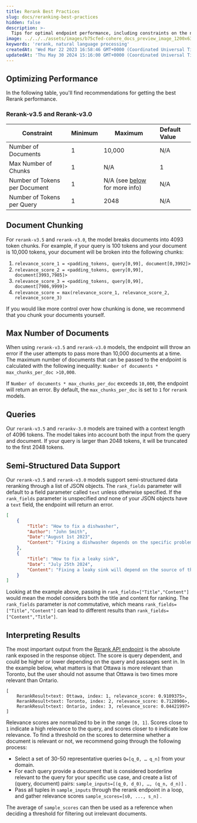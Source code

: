 ```yaml
---
title: Rerank Best Practices
slug: docs/reranking-best-practices
hidden: false
description: >-
  Tips for optimal endpoint performance, including constraints on the number of documents, tokens per document, and tokens per query.
image: ../../../assets/images/b75cfed-cohere_docs_preview_image_1200x630_copy.jpg
keywords: 'rerank, natural language processing'
createdAt: 'Wed Mar 22 2023 16:58:46 GMT+0000 (Coordinated Universal Time)'
updatedAt: 'Thu May 30 2024 15:16:00 GMT+0000 (Coordinated Universal Time)'
---
```

## Optimizing Performance

In the following table, you'll find recommendations for getting the best Rerank performance.

### Rerank-v3.5 and Rerank-v3.0

| Constraint                    | Minimum | Maximum                                                                                                 | Default Value |
| ----------------------------- | ------- | ------------------------------------------------------------------------------------------------------- | :------------ |
| Number of Documents           | 1       | 10,000                                                                                                  | N/A           |
| Max Number of Chunks          | 1       | N/A                                                                                                     | 1             |
| Number of Tokens per Document | 1       | N/A (see [below ](/docs/reranking-best-practices#document-chunking)for more info)                       | N/A           |
| Number of Tokens per Query    | 1       | 2048                                                                                                    | N/A           |

## Document Chunking

For `rerank-v3.5` and `rerank-v3.0`, the model breaks documents into 4093 token chunks. For example, if your query is 100 tokens and your document is 10,000 tokens, your document will be broken into the following chunks:

1. `relevance_score_1 = <padding_tokens, query[0,99], document[0,3992]>`
2. `relevance_score_2 = <padding_tokens, query[0,99], document[3993,7985]>`
3. `relevance_score_3 = <padding_tokens, query[0,99], document[7986,9999]>`
4. `relevance_score = max(relevance_score_1, relevance_score_2, relevance_score_3)`

If you would like more control over how chunking is done, we recommend that you chunk your documents yourself.

## Max Number of Documents

When using `rerank-v3.5` and `rerank-v3.0` models, the endpoint will throw an error if the user attempts to pass more than 10,000 documents at a time. The maximum number of documents that can be passed to the endpoint is calculated with the following inequality: `Number of documents * max_chunks_per_doc >10,000`.

If `Number of documents * max_chunks_per_doc` exceeds `10,000`, the endpoint will return an error. By default, the `max_chunks_per_doc` is set to `1` for `rerank` models.

## Queries

Our `rerank-v3.5` and `rerankv-3.0` models are trained with a context length of 4096 tokens. The model takes into account both the input from the query and document. If your query is larger than 2048 tokens, it will be truncated to the first 2048 tokens.

## Semi-Structured Data Support

Our `rerank-v3.5` and `rerank-v3.0` models support semi-structured data reranking through a list of JSON objects. The `rank_fields` parameter  will default to a field parameter called `text` unless otherwise specified. If the `rank_fields` parameter is unspecified _and_ none of your JSON objects have a `text` field, the endpoint will return an error.

```json JSON
[
	{
		"Title": "How to fix a dishwasher",
		"Author": "John Smith",
		"Date":"August 1st 2023",
		"Content": "Fixing a dishwasher depends on the specific problem you're facing. Here are some common issues and their potential solutions:...."
	},
	{
		"Title": "How to fix a leaky sink",
		"Date": "July 25th 2024",
		"Content": "Fixing a leaky sink will depend on the source of the leak. Here are general steps you can take to address common types of sink leaks:....."
	}
]
```

Looking at the example above, passing in `rank_fields=["Title","Content"]` would mean the model considers both the title and content for ranking. The `rank_fields` parameter is _not_ commutative, which means `rank_fields=["Title","Content"]` can lead to different results than `rank_fields=["Content","Title"]`.

## Interpreting Results

The most important output from the [Rerank API endpoint](/reference/rerank-1) is the absolute rank exposed in the response object. The score is query dependent, and could be higher or lower depending on the query and passages sent in. In the example below, what matters is that Ottawa is more relevant than Toronto, but the user should not assume that Ottawa is two times more relevant than Ontario.

```
[
	RerankResult<text: Ottawa, index: 1, relevance_score: 0.9109375>,
	RerankResult<text: Toronto, index: 2, relevance_score: 0.7128906>,
	RerankResult<text: Ontario, index: 3, relevance_score: 0.04421997>
]
```

Relevance scores are normalized to be in the range `[0, 1]`. Scores close to `1` indicate a high relevance to the query, and scores closer to `0` indicate low relevance. To find a threshold on the scores to determine whether a document is relevant or not, we recommend going through the following process:

- Select a set of 30-50 representative queries `Q=[q_0, … q_n]` from your domain.
- For each query provide a document that is considered borderline relevant to the query for your specific use case, and create a list of (query, document) pairs: `sample_inputs=[(q_0, d_0), …, (q_n, d_n)]` .
- Pass all tuples in `sample_inputs` through the rerank endpoint in a loop, and gather relevance scores `sample_scores=[s0, ..., s_n]` .

The average of `sample_scores` can then be used as a reference when deciding a threshold for filtering out irrelevant documents.
